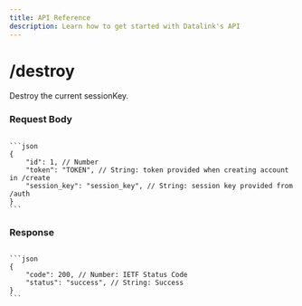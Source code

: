 ---
title: API Reference
description: Learn how to get started with Datalink's API
---


# /destroy

Destroy the current sessionKey. 

### Request Body

<Code>
```json
{
    "id": 1, // Number
    "token": "TOKEN", // String: token provided when creating account in /create
    "session_key": "session_key", // String: session key provided from /auth
}
```
</Code>

### Response
<Code>
```json
{
    "code": 200, // Number: IETF Status Code
    "status": "success", // String: Success
}
```
</Code>

